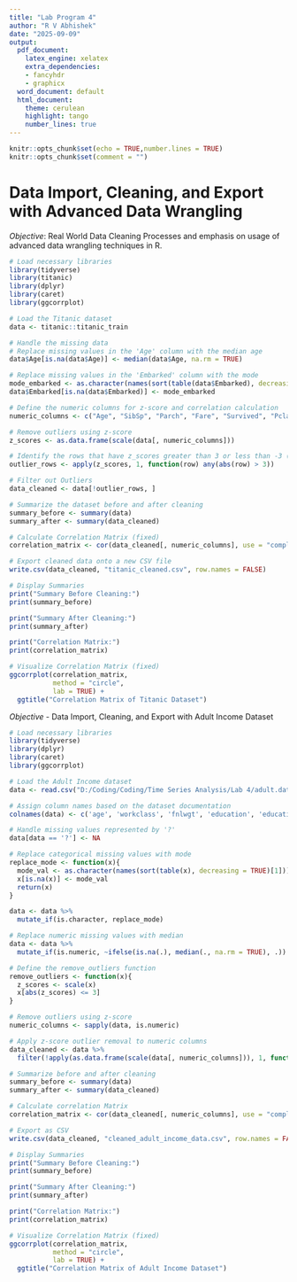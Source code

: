 ```yaml
---
title: "Lab Program 4"
author: "R V Abhishek"
date: "2025-09-09"
output:
  pdf_document:
    latex_engine: xelatex
    extra_dependencies:
    - fancyhdr
    - graphicx
  word_document: default
  html_document:
    theme: cerulean
    highlight: tango
    number_lines: true
---
```


```r
knitr::opts_chunk$set(echo = TRUE,number.lines = TRUE)
knitr::opts_chunk$set(comment = "")
```

# Data Import, Cleaning, and Export with Advanced Data Wrangling

*Objective*: Real World Data Cleaning Processes and emphasis on usage of advanced data wrangling techniques in R.

```r
# Load necessary libraries
library(tidyverse)
library(titanic)
library(dplyr)
library(caret)
library(ggcorrplot)

# Load the Titanic dataset
data <- titanic::titanic_train

# Handle the missing data
# Replace missing values in the 'Age' column with the median age
data$Age[is.na(data$Age)] <- median(data$Age, na.rm = TRUE)

# Replace missing values in the 'Embarked' column with the mode
mode_embarked <- as.character(names(sort(table(data$Embarked), decreasing = TRUE)[1]))
data$Embarked[is.na(data$Embarked)] <- mode_embarked

# Define the numeric columns for z-score and correlation calculation
numeric_columns <- c("Age", "SibSp", "Parch", "Fare", "Survived", "Pclass")

# Remove outliers using z-score
z_scores <- as.data.frame(scale(data[, numeric_columns]))

# Identify the rows that have z_scores greater than 3 or less than -3 (outliers)
outlier_rows <- apply(z_scores, 1, function(row) any(abs(row) > 3))

# Filter out Outliers
data_cleaned <- data[!outlier_rows, ]

# Summarize the dataset before and after cleaning
summary_before <- summary(data)
summary_after <- summary(data_cleaned)

# Calculate Correlation Matrix (fixed)
correlation_matrix <- cor(data_cleaned[, numeric_columns], use = "complete.obs")

# Export cleaned data onto a new CSV file
write.csv(data_cleaned, "titanic_cleaned.csv", row.names = FALSE)

# Display Summaries
print("Summary Before Cleaning:")
print(summary_before)

print("Summary After Cleaning:")
print(summary_after)

print("Correlation Matrix:")
print(correlation_matrix)

# Visualize Correlation Matrix (fixed)
ggcorrplot(correlation_matrix,
           method = "circle",
           lab = TRUE) +
  ggtitle("Correlation Matrix of Titanic Dataset")
```
*Objective* - Data Import, Cleaning, and Export with Adult Income Dataset
```r
# Load necessary libraries
library(tidyverse)
library(dplyr)
library(caret)
library(ggcorrplot)

# Load the Adult Income dataset
data <- read.csv("D:/Coding/Coding/Time Series Analysis/Lab 4/adult.data", header = FALSE)

# Assign column names based on the dataset documentation
colnames(data) <- c('age', 'workclass', 'fnlwgt', 'education', 'education_num', 'marital_status', 'occupation', 'relationship', 'race', 'sex', 'capital_gain', 'capital_loss', 'hours_per_week', 'native_country', 'income')

# Handle missing values represented by '?'
data[data == '?'] <- NA

# Replace categorical missing values with mode
replace_mode <- function(x){
  mode_val <- as.character(names(sort(table(x), decreasing = TRUE)[1]))
  x[is.na(x)] <- mode_val
  return(x)
}

data <- data %>%
  mutate_if(is.character, replace_mode)

# Replace numeric missing values with median
data <- data %>%
  mutate_if(is.numeric, ~ifelse(is.na(.), median(., na.rm = TRUE), .))

# Define the remove_outliers function
remove_outliers <- function(x){
  z_scores <- scale(x)
  x[abs(z_scores) <= 3]
}

# Remove outliers using z-score
numeric_columns <- sapply(data, is.numeric)

# Apply z-score outlier removal to numeric columns
data_cleaned <- data %>%
  filter(!apply(as.data.frame(scale(data[, numeric_columns])), 1, function(row) any(abs(row) > 3)))

# Summarize before and after cleaning
summary_before <- summary(data)
summary_after <- summary(data_cleaned)

# Calculate correlation Matrix
correlation_matrix <- cor(data_cleaned[, numeric_columns], use = "complete.obs")

# Export as CSV
write.csv(data_cleaned, "cleaned_adult_income_data.csv", row.names = FALSE)

# Display Summaries
print("Summary Before Cleaning:")
print(summary_before)

print("Summary After Cleaning:")
print(summary_after)

print("Correlation Matrix:")
print(correlation_matrix)

# Visualize Correlation Matrix (fixed)
ggcorrplot(correlation_matrix,
           method = "circle",
           lab = TRUE) +
  ggtitle("Correlation Matrix of Adult Income Dataset")
```

